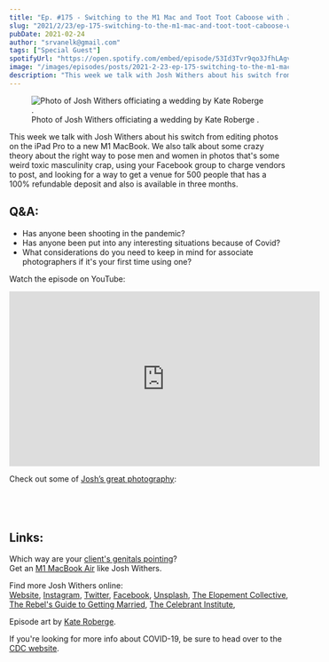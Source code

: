 ```yaml
---
title: "Ep. #175 - Switching to the M1 Mac and Toot Toot Caboose with Josh Withers"
slug: "2021/2/23/ep-175-switching-to-the-m1-mac-and-toot-toot-caboose-with-josh-withers"
pubDate: 2021-02-24
author: "srvanelk@gmail.com"
tags: ["Special Guest"]
spotifyUrl: "https://open.spotify.com/embed/episode/53Id3Tvr9qo3JfhLAgvFX0?utm_source=generator"
image: "/images/episodes/posts/2021-2-23-ep-175-switching-to-the-m1-mac-and-toot-toot-caboose-with-josh-withers/Kate+Roberge+Photography_Annaleise+%2B+Jarrod-69.webp"
description: "This week we talk with Josh Withers about his switch from editing photos on the iPad Pro to a new M1 MacBook. We also talk about some crazy theory about the right way to pose men and women in photos that's some weird toxic masculinity crap, using your Facebook group to charge vendors to post, and looking for a way to get a venue for 500 people that has a 100% refundable deposit and also is available in three months."
---
```


<figure>
  <img src="/images/episodes/posts/2021-2-23-ep-175-switching-to-the-m1-mac-and-toot-toot-caboose-with-josh-withers/Kate+Roberge+Photography_Annaleise+%2B+Jarrod-69.webp" alt=" Photo of Josh Withers officiating a wedding by  Kate Roberge . " />
  <figcaption>Photo of Josh Withers officiating a wedding by  Kate Roberge .</figcaption>
</figure>
<SpotifyEmbed
  spotifyUrl={frontmatter.spotifyUrl}
  coverImage={frontmatter.image}
  coverAlt={frontmatter.title}
  title="Wedding Photo Hangover"
  subtitle="Tap to load this episode"
/>

This week we talk with Josh Withers about his switch from editing photos on the iPad Pro to a new M1 MacBook. We also talk about some crazy theory about the right way to pose men and women in photos that's some weird toxic masculinity crap, using your Facebook group to charge vendors to post, and looking for a way to get a venue for 500 people that has a 100% refundable deposit and also is available in three months.

## Q&A:
- Has anyone been shooting in the pandemic?
- Has anyone been put into any interesting situations because of Covid?
- What considerations do you need to keep in mind for associate photographers if it's your first time using one?

Watch the episode on YouTube:
<iframe width="560" height="315" src="https://www.youtube.com/embed/AIc3Mz9ZGi8?si=m2qWjdopiLMiCJqe" title="YouTube video player" frameborder="0" allow="accelerometer; autoplay; clipboard-write; encrypted-media; gyroscope; picture-in-picture; web-share" referrerpolicy="strict-origin-when-cross-origin" allowfullscreen></iframe>

Check out some of [Josh’s great photography](https://ahoyjosh.com/collection/):

<figure>
  <img src="/images/episodes/posts/2021-2-23-ep-175-switching-to-the-m1-mac-and-toot-toot-caboose-with-josh-withers/josh-withers-aWW8ZGsfNc4-unsplash.webp" alt="" />
</figure>
<figure>
  <img src="/images/episodes/posts/2021-2-23-ep-175-switching-to-the-m1-mac-and-toot-toot-caboose-with-josh-withers/josh-withers-KPQt4OHon5U-unsplash.webp" alt="" />
</figure>
<figure>
  <img src="/images/episodes/posts/2021-2-23-ep-175-switching-to-the-m1-mac-and-toot-toot-caboose-with-josh-withers/josh-withers-rTf7VjifEJc-unsplash.webp" alt="" />
</figure>
<figure>
  <img src="/images/episodes/posts/2021-2-23-ep-175-switching-to-the-m1-mac-and-toot-toot-caboose-with-josh-withers/josh-withers-ZIGKmUQq19I-unsplash.webp" alt="" />
</figure>

## Links:  
Which way are your [client's genitals pointing](https://www.dailydot.com/unclick/green-lines-crotch-pointing-rivelino/)?  
Get an [M1 MacBook Air](https://amzn.to/3smiJHz) like Josh Withers.

Find more Josh Withers online:  
[Website](https://joshwithers.com.au/), [Instagram](https://www.instagram.com/hellojoshwithers/), [Twitter](https://twitter.com/JoshuaWithers), [Facebook](https://www.facebook.com/hellojoshwithers), [Unsplash](https://unsplash.com/@joshwithers), [The Elopement Collective](https://elopementcollective.com/), [The Rebel's Guide to Getting Married](https://therebels.guide/), [The Celebrant Institute](https://celebrant.institute/),

Episode art by [Kate Roberge](https://kateroberge.co.nz/).

If you're looking for more info about COVID-19, be sure to head over to the [CDC website](https://www.cdc.gov/coronavirus/2019-ncov/index.html).
